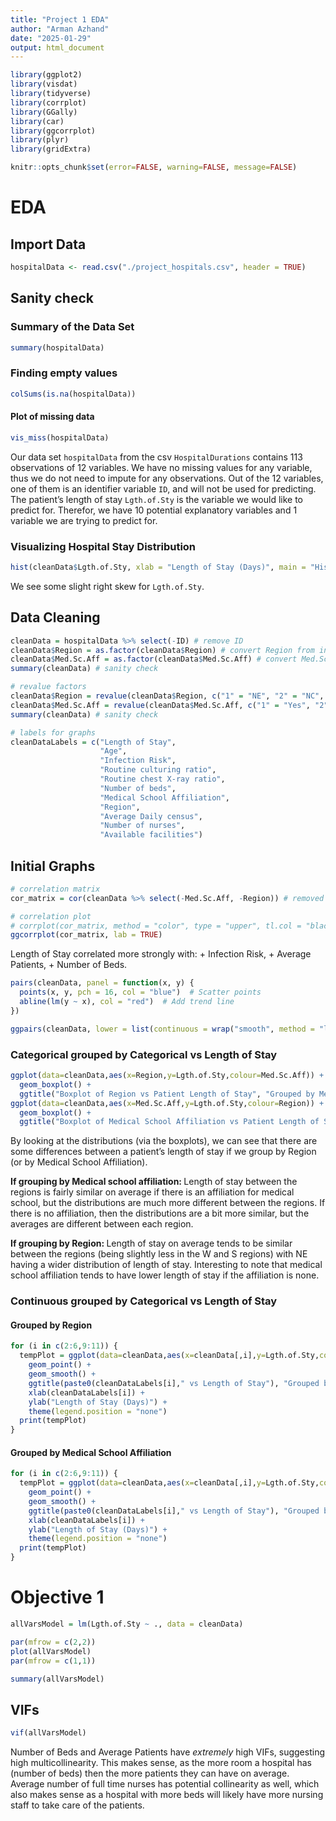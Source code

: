 ```yaml
---
title: "Project 1 EDA"
author: "Arman Azhand"
date: "2025-01-29"
output: html_document
---
```


```r
library(ggplot2)
library(visdat)
library(tidyverse)
library(corrplot)
library(GGally)
library(car)
library(ggcorrplot)
library(plyr)
library(gridExtra)

knitr::opts_chunk$set(error=FALSE, warning=FALSE, message=FALSE)
```

# EDA

## Import Data
```r
hospitalData <- read.csv("./project_hospitals.csv", header = TRUE)
```

## Sanity check

### Summary of the Data Set
```r
summary(hospitalData)
```
### Finding empty values
```r
colSums(is.na(hospitalData))
```
#### Plot of missing data
```r
vis_miss(hospitalData)
```

Our data set `hospitalData` from the csv `HospitalDurations` contains 113 observations of 12 variables. We have no missing values for any variable, thus we do not need to impute for any observations. Out of the 12 variables, one of them is an identifier variable `ID`, and will not be used for predicting. The patient's length of stay `Lgth.of.Sty` is the variable we would like to predict for. Therefor, we have 10 potential explanatory variables and 1 variable we are trying to predict for.


### Visualizing Hospital Stay Distribution
```r
hist(cleanData$Lgth.of.Sty, xlab = "Length of Stay (Days)", main = "Histogram of Patient's Length of Stay")
```
We see some slight right skew for `Lgth.of.Sty`.


## Data Cleaning
```r
cleanData = hospitalData %>% select(-ID) # remove ID
cleanData$Region = as.factor(cleanData$Region) # convert Region from int to factor
cleanData$Med.Sc.Aff = as.factor(cleanData$Med.Sc.Aff) # convert Med.Sc.Aff from int to factor
summary(cleanData) # sanity check

# revalue factors
cleanData$Region = revalue(cleanData$Region, c("1" = "NE", "2" = "NC", "3" = "S", "4" = "W"))
cleanData$Med.Sc.Aff = revalue(cleanData$Med.Sc.Aff, c("1" = "Yes", "2" = "No"))
summary(cleanData) # sanity check

# labels for graphs
cleanDataLabels = c("Length of Stay",
                    "Age",
                    "Infection Risk",
                    "Routine culturing ratio",
                    "Routine chest X-ray ratio",
                    "Number of beds",
                    "Medical School Affiliation",
                    "Region",
                    "Average Daily census",
                    "Number of nurses",
                    "Available facilities")
```
## Initial Graphs
```r
# correlation matrix
cor_matrix = cor(cleanData %>% select(-Med.Sc.Aff, -Region)) # removed categorial variables

# correlation plot
# corrplot(cor_matrix, method = "color", type = "upper", tl.col = "black", tl.srt = 45)
ggcorrplot(cor_matrix, lab = TRUE)
```
Length of Stay correlated more strongly with: + Infection Risk, + Average Patients, + Number of Beds.

```r
pairs(cleanData, panel = function(x, y) {
  points(x, y, pch = 16, col = "blue")  # Scatter points
  abline(lm(y ~ x), col = "red")  # Add trend line
})
```

```r
ggpairs(cleanData, lower = list(continuous = wrap("smooth", method = "lm", color = "blue")))
```

### Categorical grouped by Categorical vs Length of Stay
```r
ggplot(data=cleanData,aes(x=Region,y=Lgth.of.Sty,colour=Med.Sc.Aff)) +
  geom_boxplot() +
  ggtitle("Boxplot of Region vs Patient Length of Stay", "Grouped by Medical School Affiliation")
ggplot(data=cleanData,aes(x=Med.Sc.Aff,y=Lgth.of.Sty,colour=Region)) +
  geom_boxplot() +
  ggtitle("Boxplot of Medical School Affiliation vs Patient Length of Stay", "Grouped by Region")
```
By looking at the distributions (via the boxplots), we can see that there are some differences between a patient's length of stay if we group by Region (or by Medical School Affiliation).

**If grouping by Medical school affiliation:  **
Length of stay between the regions is fairly similar on average if there is an affiliation for medical school, but the distributions are much more different between the regions. If there is no affiliation, then the distributions are a bit more similar, but the averages are different between each region.

**If grouping by Region:  **
Length of stay on average tends to be similar between the regions (being slightly less in the W and S regions) with NE having a wider distribution of length of stay. Interesting to note that medical school affiliation tends to have lower length of stay if the affiliation is none.

### Continuous grouped by Categorical vs Length of Stay

#### Grouped by Region
```r
for (i in c(2:6,9:11)) {
  tempPlot = ggplot(data=cleanData,aes(x=cleanData[,i],y=Lgth.of.Sty,colour=Region)) +
    geom_point() +
    geom_smooth() +
    ggtitle(paste0(cleanDataLabels[i]," vs Length of Stay"), "Grouped by Region") +
    xlab(cleanDataLabels[i]) +
    ylab("Length of Stay (Days)") +
    theme(legend.position = "none")
  print(tempPlot)
}
```
#### Grouped by Medical School Affiliation
```r
for (i in c(2:6,9:11)) {
  tempPlot = ggplot(data=cleanData,aes(x=cleanData[,i],y=Lgth.of.Sty,colour=Med.Sc.Aff)) +
    geom_point() +
    geom_smooth() +
    ggtitle(paste0(cleanDataLabels[i]," vs Length of Stay"), "Grouped by Medical School Affiliation") +
    xlab(cleanDataLabels[i]) +
    ylab("Length of Stay (Days)") +
    theme(legend.position = "none")
  print(tempPlot)
}
```

# Objective 1
```r
allVarsModel = lm(Lgth.of.Sty ~ ., data = cleanData)

par(mfrow = c(2,2))
plot(allVarsModel)
par(mfrow = c(1,1))

summary(allVarsModel)
```

## VIFs
```r
vif(allVarsModel)
```
Number of Beds and Average Patients have *extremely* high VIFs, suggesting high multicollinearity. This makes sense, as the more room a hospital has (number of beds) then the more patients they can have on average. Average number of full time nurses has potential collinearity as well, which also makes sense as a hospital with more beds will likely have more nursing staff to take care of the patients.
